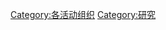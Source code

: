 {{Commonscat|Research organizations}}

[[Category:各活动组织|Category:各活动组织]]
[[Category:研究|Category:研究]]